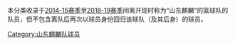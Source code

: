 本分类收录于[[2014-15年中国男子篮球职业联赛|2014-15赛季]]至[[2018-19年中国男子篮球职业联赛|2018-19赛季]]间离开现时称为“山东麒麟”的篮球队的队员，但不包含离队后再次以球员身份回归该球队（及其后身）的球员。
[[Category:山东麒麟队球员|Category:山东麒麟队球员]]